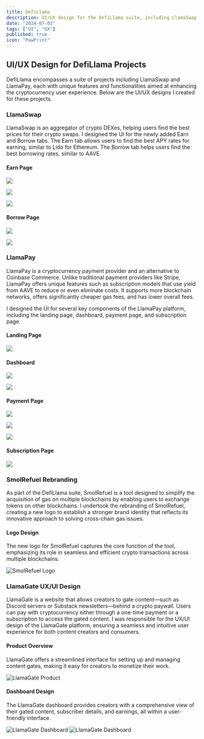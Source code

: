 ```yaml
---
title: DefiLlama
description: UI/UX design for the DefiLlama suite, including LlamaSwap, LlamaPay, SmolRefuel, and LlamaGate. This work involved creating intuitive interfaces for cryptocurrency transactions, content gating, payments, and decentralized finance across multiple blockchain networks.
date: "2024-07-03"
tags: ["UI", "UX"]
published: true
icon: "PawPrint"
---
```


## UI/UX Design for DefiLlama Projects

DefiLlama encompasses a suite of projects including LlamaSwap and LlamaPay, each with unique features and functionalities aimed at enhancing the cryptocurrency user experience. Below are the UI/UX designs I created for these projects.

### LlamaSwap

LlamaSwap is an aggregator of crypto DEXes, helping users find the best prices for their crypto swaps. I designed the UI for the newly added Earn and Borrow tabs. The Earn tab allows users to find the best APY rates for earning, similar to Lido for Ethereum. The Borrow tab helps users find the best borrowing rates, similar to AAVE.

#### Earn Page

![](/images/llamaswap-earn-1.png)

![](/images/llamaswap-earn-2.png)

![](/images/llamaswap-earn-3.png)

#### Borrow Page

![](/images/llamaswap-borrow-1.png)

![](/images/llamaswap-borrow-2.png)

### LlamaPay

LlamaPay is a cryptocurrency payment provider and an alternative to Coinbase Commerce. Unlike traditional payment providers like Stripe, LlamaPay offers unique features such as subscription models that use yield from AAVE to reduce or even eliminate costs. It supports more blockchain networks, offers significantly cheaper gas fees, and has lower overall fees.

I designed the UI for several key components of the LlamaPay platform, including the landing page, dashboard, payment page, and subscription page.

#### Landing Page

![](/images/llamapay-landing.png)

#### Dashboard

![](/images/llamapay-dashboard-1.png)

![](/images/llamapay-dashboard-2.png)

#### Payment Page

![](/images/llamapay-payments-1.png)

![](/images/llamapay-payments-2.png)

![](/images/llamapay-payments-3.png)

#### Subscription Page

![](/images/llamapay-subcriptions-1.png)

### SmolRefuel Rebranding

As part of the DefiLlama suite, SmolRefuel is a tool designed to simplify the acquisition of gas on multiple blockchains by enabling users to exchange tokens on other blockchains. I undertook the rebranding of SmolRefuel, creating a new logo to establish a stronger brand identity that reflects its innovative approach to solving cross-chain gas issues.

#### Logo Design

The new logo for SmolRefuel captures the core function of the tool, emphasizing its role in seamless and efficient crypto transactions across multiple blockchains.

![SmolRefuel Logo](/images/smolrefuel-rebrand.webp)

### LlamaGate UX/UI Design

LlamaGate is a website that allows creators to gate content—such as Discord servers or Substack newsletters—behind a crypto paywall. Users can pay with cryptocurrency either through a one-time payment or a subscription to access the gated content. I was responsible for the UX/UI design of the LlamaGate platform, ensuring a seamless and intuitive user experience for both content creators and consumers.

#### Product Overview

LlamaGate offers a streamlined interface for setting up and managing content gates, making it easy for creators to monetize their work.

![LlamaGate Product](/images/llamagate-product-1.webp)

#### Dashboard Design

The LlamaGate dashboard provides creators with a comprehensive view of their gated content, subscriber details, and earnings, all within a user-friendly interface.

![LlamaGate Dashboard](/images/llamagate-dashboard-1.webp)
![LlamaGate Dashboard](/images/llamagate-dashboard-2.webp)